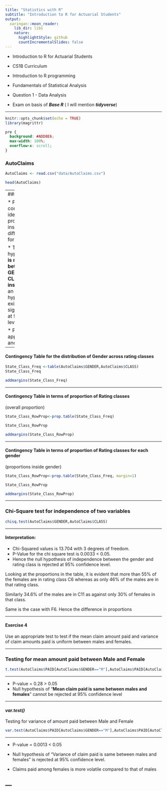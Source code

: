 ```yaml
---
title: "Statistics with R"
subtitle: "Introduction to R for Actuarial Students"
output:
  xaringan::moon_reader:
    lib_dir: libs
    nature:
      highlightStyle: github
      countIncrementalSlides: false
---
```


* Introduction to R for Actuarial Students

* CS1B Curriculum

* Introduction to R programming
* Fundamentals of Statistical Analysis

* Question 1 - Data Analysis
* Exam on basis of ***Base R*** ( I will mention ***tidyverse***)

---


```r
knitr::opts_chunk$set(echo = TRUE)
library(magrittr)
```

```css
pre {
  background: #ADD8E6;
  max-width: 100%;
  overflow-x: scroll;
}
```

### AutoClaims

```r

AutoClaims <- read.csv("data/AutoClaims.csv")
```


```r

head(AutoClaims)
```

---
### Exercise 3

* Prepare  a  contingency  table  identifying  the  proportion  of  insured  across  differentCLASS(es) for each gender.

* Test the null hypothesis “**There is no relationship between the  GENDER  and  the  CLASS  of  the  insured**”  against  an  alternate  hypothesis  of existence of significant relation at 95% confidence level.


* Perform an appropriate test and comment.

---

#### Contingency Table for the distribution of Gender across rating classes

```r

State_Class_Freq <-table(AutoClaims$GENDER,AutoClaims$CLASS) 
State_Class_Freq
```

```r

addmargins(State_Class_Freq)
```

---

#### Contingency Table in terms of proportion of Rating classes

(overall proportion)
```r

State_Class_RowProp<-prop.table(State_Class_Freq)

State_Class_RowProp 
```

```r

addmargins(State_Class_RowProp)
```

---

#### Contingency Table in terms of proportion of Rating classes for each gender

(proportions inside gender)

```r

State_Class_RowProp<-prop.table(State_Class_Freq, margin=1)

State_Class_RowProp 
```

```r

addmargins(State_Class_RowProp)
```


---

### Chi-Square test for independence of two variables 

```r
chisq.test(AutoClaims$GENDER,AutoClaims$CLASS) 
```
---

#### Interpretation: 

* Chi-Squared values is 13.704 with 3 degrees of freedom. 
* P-Value  for the chi  square test is 0.0033 < 0.05. 
* Hence the null hypothesis of independence between the gender and rating class is rejected at 95% confidence level. 

Looking at the proportions in the table, it is evident that more than 55% of the females are 
in rating class C6 whereas as only 46% of the males are in that rating class. 

Similarly 34.6% 
of the males are in C11 as against only 30% of females in that class.

Same is the case with F6. Hence the difference in proportions

---

#### Exercise 4 


Use  an  appropriate test to  test  if  the  mean  claim  amount  paid  and  variance  of  claim amounts paid is uniform between males and females.

---


### Testing for mean amount paid between Male and Female


```r
t.test(AutoClaims$PAID[AutoClaims$GENDER=="M"],AutoClaims$PAID[AutoClaims$GENDER=="F"]) 
```

---

* P-value = 0.28 > 0.05 
* Null hypothesis of “**Mean claim paid is same between males and 
females**” cannot be rejected at 95% confidence level 

---

#### ***var.test()***

Testing for variance of amount paid between Male and Female

```r
var.test(AutoClaims$PAID[AutoClaims$GENDER=="M"],AutoClaims$PAID[AutoClaims$GENDER=="F"]) 
```
---


* P-value = 0.0013 < 0.05 
*  Null hypothesis of “Variance of claim paid is same between males and females” is rejected at 95% confidence level.

* Claims paid among females is more  volatile compared to that of males

---
---